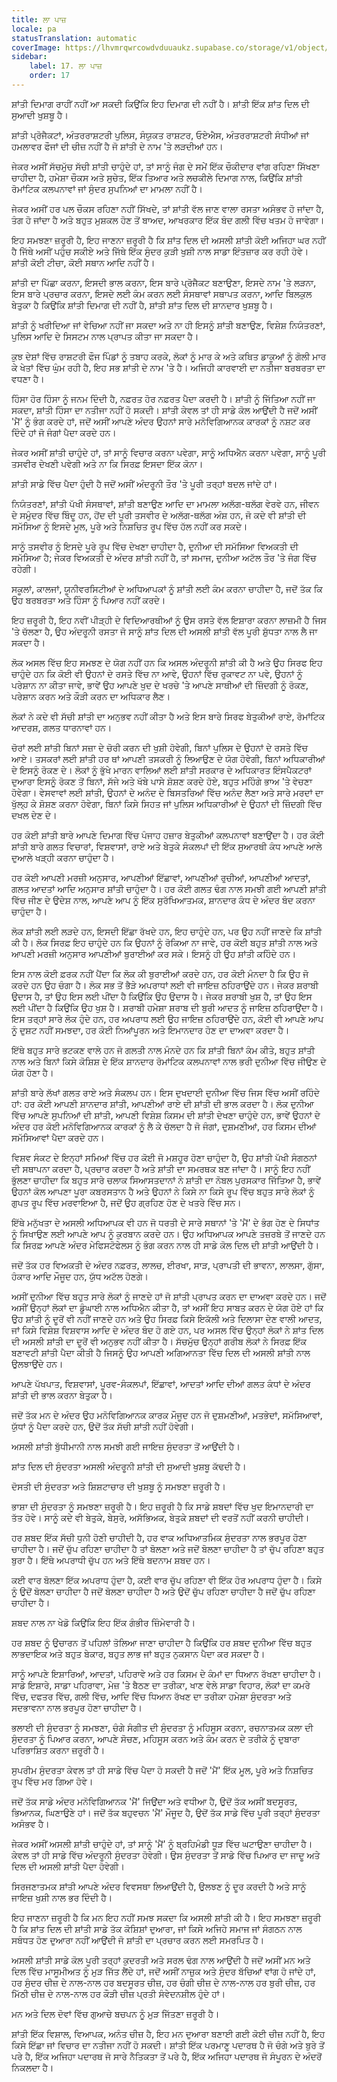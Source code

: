 ```yaml
---
title: ਲਾ ਪਾਜ਼
locale: pa
statusTranslation: automatic
coverImage: https://lhvmrqwrcowdvduuaukz.supabase.co/storage/v1/object/public/strapi-uploads/small_cover-educacion-fundamental.webp-2d51a7828a2b1309555be27f7e2a61a0.webp
sidebar:
    label: 17. ਲਾ ਪਾਜ਼
    order: 17
---
```

ਸ਼ਾਂਤੀ ਦਿਮਾਗ ਰਾਹੀਂ ਨਹੀਂ ਆ ਸਕਦੀ ਕਿਉਂਕਿ ਇਹ ਦਿਮਾਗ ਦੀ ਨਹੀਂ ਹੈ। ਸ਼ਾਂਤੀ ਇੱਕ ਸ਼ਾਂਤ ਦਿਲ ਦੀ ਸੁਆਦੀ ਖੁਸ਼ਬੂ ਹੈ।

ਸ਼ਾਂਤੀ ਪ੍ਰੋਜੈਕਟਾਂ, ਅੰਤਰਰਾਸ਼ਟਰੀ ਪੁਲਿਸ, ਸੰਯੁਕਤ ਰਾਸ਼ਟਰ, ਓਏਐਸ, ਅੰਤਰਰਾਸ਼ਟਰੀ ਸੰਧੀਆਂ ਜਾਂ ਹਮਲਾਵਰ ਫੌਜਾਂ ਦੀ ਚੀਜ਼ ਨਹੀਂ ਹੈ ਜੋ ਸ਼ਾਂਤੀ ਦੇ ਨਾਮ 'ਤੇ ਲੜਦੀਆਂ ਹਨ।

ਜੇਕਰ ਅਸੀਂ ਸੱਚਮੁੱਚ ਸੱਚੀ ਸ਼ਾਂਤੀ ਚਾਹੁੰਦੇ ਹਾਂ, ਤਾਂ ਸਾਨੂੰ ਜੰਗ ਦੇ ਸਮੇਂ ਇੱਕ ਚੌਕੀਦਾਰ ਵਾਂਗ ਰਹਿਣਾ ਸਿੱਖਣਾ ਚਾਹੀਦਾ ਹੈ, ਹਮੇਸ਼ਾ ਚੌਕਸ ਅਤੇ ਸੁਚੇਤ, ਇੱਕ ਤਿਆਰ ਅਤੇ ਲਚਕੀਲੇ ਦਿਮਾਗ ਨਾਲ, ਕਿਉਂਕਿ ਸ਼ਾਂਤੀ ਰੋਮਾਂਟਿਕ ਕਲਪਨਾਵਾਂ ਜਾਂ ਸੁੰਦਰ ਸੁਪਨਿਆਂ ਦਾ ਮਾਮਲਾ ਨਹੀਂ ਹੈ।

ਜੇਕਰ ਅਸੀਂ ਹਰ ਪਲ ਚੌਕਸ ਰਹਿਣਾ ਨਹੀਂ ਸਿੱਖਦੇ, ਤਾਂ ਸ਼ਾਂਤੀ ਵੱਲ ਜਾਣ ਵਾਲਾ ਰਸਤਾ ਅਸੰਭਵ ਹੋ ਜਾਂਦਾ ਹੈ, ਤੰਗ ਹੋ ਜਾਂਦਾ ਹੈ ਅਤੇ ਬਹੁਤ ਮੁਸ਼ਕਲ ਹੋਣ ਤੋਂ ਬਾਅਦ, ਆਖਰਕਾਰ ਇੱਕ ਬੰਦ ਗਲੀ ਵਿੱਚ ਖਤਮ ਹੋ ਜਾਵੇਗਾ।

ਇਹ ਸਮਝਣਾ ਜ਼ਰੂਰੀ ਹੈ, ਇਹ ਜਾਣਨਾ ਜ਼ਰੂਰੀ ਹੈ ਕਿ ਸ਼ਾਂਤ ਦਿਲ ਦੀ ਅਸਲੀ ਸ਼ਾਂਤੀ ਕੋਈ ਅਜਿਹਾ ਘਰ ਨਹੀਂ ਹੈ ਜਿੱਥੇ ਅਸੀਂ ਪਹੁੰਚ ਸਕੀਏ ਅਤੇ ਜਿੱਥੇ ਇੱਕ ਸੁੰਦਰ ਕੁੜੀ ਖੁਸ਼ੀ ਨਾਲ ਸਾਡਾ ਇੰਤਜ਼ਾਰ ਕਰ ਰਹੀ ਹੋਵੇ। ਸ਼ਾਂਤੀ ਕੋਈ ਟੀਚਾ, ਕੋਈ ਸਥਾਨ ਆਦਿ ਨਹੀਂ ਹੈ।

ਸ਼ਾਂਤੀ ਦਾ ਪਿੱਛਾ ਕਰਨਾ, ਇਸਦੀ ਭਾਲ ਕਰਨਾ, ਇਸ ਬਾਰੇ ਪ੍ਰੋਜੈਕਟ ਬਣਾਉਣਾ, ਇਸਦੇ ਨਾਮ 'ਤੇ ਲੜਨਾ, ਇਸ ਬਾਰੇ ਪ੍ਰਚਾਰ ਕਰਨਾ, ਇਸਦੇ ਲਈ ਕੰਮ ਕਰਨ ਲਈ ਸੰਸਥਾਵਾਂ ਸਥਾਪਤ ਕਰਨਾ, ਆਦਿ ਬਿਲਕੁਲ ਬੇਤੁਕਾ ਹੈ ਕਿਉਂਕਿ ਸ਼ਾਂਤੀ ਦਿਮਾਗ ਦੀ ਨਹੀਂ ਹੈ, ਸ਼ਾਂਤੀ ਸ਼ਾਂਤ ਦਿਲ ਦੀ ਸ਼ਾਨਦਾਰ ਖੁਸ਼ਬੂ ਹੈ।

ਸ਼ਾਂਤੀ ਨੂੰ ਖਰੀਦਿਆ ਜਾਂ ਵੇਚਿਆ ਨਹੀਂ ਜਾ ਸਕਦਾ ਅਤੇ ਨਾ ਹੀ ਇਸਨੂੰ ਸ਼ਾਂਤੀ ਬਣਾਉਣ, ਵਿਸ਼ੇਸ਼ ਨਿਯੰਤਰਣਾਂ, ਪੁਲਿਸ ਆਦਿ ਦੇ ਸਿਸਟਮ ਨਾਲ ਪ੍ਰਾਪਤ ਕੀਤਾ ਜਾ ਸਕਦਾ ਹੈ।

ਕੁਝ ਦੇਸ਼ਾਂ ਵਿੱਚ ਰਾਸ਼ਟਰੀ ਫੌਜ ਪਿੰਡਾਂ ਨੂੰ ਤਬਾਹ ਕਰਕੇ, ਲੋਕਾਂ ਨੂੰ ਮਾਰ ਕੇ ਅਤੇ ਕਥਿਤ ਡਾਕੂਆਂ ਨੂੰ ਗੋਲੀ ਮਾਰ ਕੇ ਖੇਤਾਂ ਵਿੱਚ ਘੁੰਮ ਰਹੀ ਹੈ, ਇਹ ਸਭ ਸ਼ਾਂਤੀ ਦੇ ਨਾਮ 'ਤੇ ਹੈ। ਅਜਿਹੀ ਕਾਰਵਾਈ ਦਾ ਨਤੀਜਾ ਬਰਬਰਤਾ ਦਾ ਵਧਣਾ ਹੈ।

ਹਿੰਸਾ ਹੋਰ ਹਿੰਸਾ ਨੂੰ ਜਨਮ ਦਿੰਦੀ ਹੈ, ਨਫ਼ਰਤ ਹੋਰ ਨਫ਼ਰਤ ਪੈਦਾ ਕਰਦੀ ਹੈ। ਸ਼ਾਂਤੀ ਨੂੰ ਜਿੱਤਿਆ ਨਹੀਂ ਜਾ ਸਕਦਾ, ਸ਼ਾਂਤੀ ਹਿੰਸਾ ਦਾ ਨਤੀਜਾ ਨਹੀਂ ਹੋ ਸਕਦੀ। ਸ਼ਾਂਤੀ ਕੇਵਲ ਤਾਂ ਹੀ ਸਾਡੇ ਕੋਲ ਆਉਂਦੀ ਹੈ ਜਦੋਂ ਅਸੀਂ 'ਮੈਂ' ਨੂੰ ਭੰਗ ਕਰਦੇ ਹਾਂ, ਜਦੋਂ ਅਸੀਂ ਆਪਣੇ ਅੰਦਰ ਉਹਨਾਂ ਸਾਰੇ ਮਨੋਵਿਗਿਆਨਕ ਕਾਰਕਾਂ ਨੂੰ ਨਸ਼ਟ ਕਰ ਦਿੰਦੇ ਹਾਂ ਜੋ ਜੰਗਾਂ ਪੈਦਾ ਕਰਦੇ ਹਨ।

ਜੇਕਰ ਅਸੀਂ ਸ਼ਾਂਤੀ ਚਾਹੁੰਦੇ ਹਾਂ, ਤਾਂ ਸਾਨੂੰ ਵਿਚਾਰ ਕਰਨਾ ਪਵੇਗਾ, ਸਾਨੂੰ ਅਧਿਐਨ ਕਰਨਾ ਪਵੇਗਾ, ਸਾਨੂੰ ਪੂਰੀ ਤਸਵੀਰ ਦੇਖਣੀ ਪਵੇਗੀ ਅਤੇ ਨਾ ਕਿ ਸਿਰਫ਼ ਇਸਦਾ ਇੱਕ ਕੋਨਾ।

ਸ਼ਾਂਤੀ ਸਾਡੇ ਵਿੱਚ ਪੈਦਾ ਹੁੰਦੀ ਹੈ ਜਦੋਂ ਅਸੀਂ ਅੰਦਰੂਨੀ ਤੌਰ 'ਤੇ ਪੂਰੀ ਤਰ੍ਹਾਂ ਬਦਲ ਜਾਂਦੇ ਹਾਂ।

ਨਿਯੰਤਰਣਾਂ, ਸ਼ਾਂਤੀ ਪੱਖੀ ਸੰਸਥਾਵਾਂ, ਸ਼ਾਂਤੀ ਬਣਾਉਣ ਆਦਿ ਦਾ ਮਾਮਲਾ ਅਲੱਗ-ਥਲੱਗ ਵੇਰਵੇ ਹਨ, ਜੀਵਨ ਦੇ ਸਮੁੰਦਰ ਵਿੱਚ ਬਿੰਦੂ ਹਨ, ਹੋਂਦ ਦੀ ਪੂਰੀ ਤਸਵੀਰ ਦੇ ਅਲੱਗ-ਥਲੱਗ ਅੰਸ਼ ਹਨ, ਜੋ ਕਦੇ ਵੀ ਸ਼ਾਂਤੀ ਦੀ ਸਮੱਸਿਆ ਨੂੰ ਇਸਦੇ ਮੂਲ, ਪੂਰੇ ਅਤੇ ਨਿਸ਼ਚਿਤ ਰੂਪ ਵਿੱਚ ਹੱਲ ਨਹੀਂ ਕਰ ਸਕਦੇ।

ਸਾਨੂੰ ਤਸਵੀਰ ਨੂੰ ਇਸਦੇ ਪੂਰੇ ਰੂਪ ਵਿੱਚ ਦੇਖਣਾ ਚਾਹੀਦਾ ਹੈ, ਦੁਨੀਆ ਦੀ ਸਮੱਸਿਆ ਵਿਅਕਤੀ ਦੀ ਸਮੱਸਿਆ ਹੈ; ਜੇਕਰ ਵਿਅਕਤੀ ਦੇ ਅੰਦਰ ਸ਼ਾਂਤੀ ਨਹੀਂ ਹੈ, ਤਾਂ ਸਮਾਜ, ਦੁਨੀਆ ਅਟੱਲ ਤੌਰ 'ਤੇ ਜੰਗ ਵਿੱਚ ਰਹੇਗੀ।

ਸਕੂਲਾਂ, ਕਾਲਜਾਂ, ਯੂਨੀਵਰਸਿਟੀਆਂ ਦੇ ਅਧਿਆਪਕਾਂ ਨੂੰ ਸ਼ਾਂਤੀ ਲਈ ਕੰਮ ਕਰਨਾ ਚਾਹੀਦਾ ਹੈ, ਜਦੋਂ ਤੱਕ ਕਿ ਉਹ ਬਰਬਰਤਾ ਅਤੇ ਹਿੰਸਾ ਨੂੰ ਪਿਆਰ ਨਹੀਂ ਕਰਦੇ।

ਇਹ ਜ਼ਰੂਰੀ ਹੈ, ਇਹ ਨਵੀਂ ਪੀੜ੍ਹੀ ਦੇ ਵਿਦਿਆਰਥੀਆਂ ਨੂੰ ਉਸ ਰਸਤੇ ਵੱਲ ਇਸ਼ਾਰਾ ਕਰਨਾ ਲਾਜ਼ਮੀ ਹੈ ਜਿਸ 'ਤੇ ਚੱਲਣਾ ਹੈ, ਉਹ ਅੰਦਰੂਨੀ ਰਸਤਾ ਜੋ ਸਾਨੂੰ ਸ਼ਾਂਤ ਦਿਲ ਦੀ ਅਸਲੀ ਸ਼ਾਂਤੀ ਵੱਲ ਪੂਰੀ ਸ਼ੁੱਧਤਾ ਨਾਲ ਲੈ ਜਾ ਸਕਦਾ ਹੈ।

ਲੋਕ ਅਸਲ ਵਿੱਚ ਇਹ ਸਮਝਣ ਦੇ ਯੋਗ ਨਹੀਂ ਹਨ ਕਿ ਅਸਲ ਅੰਦਰੂਨੀ ਸ਼ਾਂਤੀ ਕੀ ਹੈ ਅਤੇ ਉਹ ਸਿਰਫ ਇਹ ਚਾਹੁੰਦੇ ਹਨ ਕਿ ਕੋਈ ਵੀ ਉਹਨਾਂ ਦੇ ਰਸਤੇ ਵਿੱਚ ਨਾ ਆਵੇ, ਉਹਨਾਂ ਵਿੱਚ ਰੁਕਾਵਟ ਨਾ ਪਵੇ, ਉਹਨਾਂ ਨੂੰ ਪਰੇਸ਼ਾਨ ਨਾ ਕੀਤਾ ਜਾਵੇ, ਭਾਵੇਂ ਉਹ ਆਪਣੇ ਖੁਦ ਦੇ ਖਰਚੇ 'ਤੇ ਆਪਣੇ ਸਾਥੀਆਂ ਦੀ ਜ਼ਿੰਦਗੀ ਨੂੰ ਰੋਕਣ, ਪਰੇਸ਼ਾਨ ਕਰਨ ਅਤੇ ਕੌੜੀ ਕਰਨ ਦਾ ਅਧਿਕਾਰ ਲੈਣ।

ਲੋਕਾਂ ਨੇ ਕਦੇ ਵੀ ਸੱਚੀ ਸ਼ਾਂਤੀ ਦਾ ਅਨੁਭਵ ਨਹੀਂ ਕੀਤਾ ਹੈ ਅਤੇ ਇਸ ਬਾਰੇ ਸਿਰਫ ਬੇਤੁਕੀਆਂ ਰਾਏ, ਰੋਮਾਂਟਿਕ ਆਦਰਸ਼, ਗਲਤ ਧਾਰਨਾਵਾਂ ਹਨ।

ਚੋਰਾਂ ਲਈ ਸ਼ਾਂਤੀ ਬਿਨਾਂ ਸਜ਼ਾ ਦੇ ਚੋਰੀ ਕਰਨ ਦੀ ਖੁਸ਼ੀ ਹੋਵੇਗੀ, ਬਿਨਾਂ ਪੁਲਿਸ ਦੇ ਉਹਨਾਂ ਦੇ ਰਸਤੇ ਵਿੱਚ ਆਏ। ਤਸਕਰਾਂ ਲਈ ਸ਼ਾਂਤੀ ਹਰ ਥਾਂ ਆਪਣੀ ਤਸਕਰੀ ਨੂੰ ਲਿਆਉਣ ਦੇ ਯੋਗ ਹੋਵੇਗੀ, ਬਿਨਾਂ ਅਧਿਕਾਰੀਆਂ ਦੇ ਇਸਨੂੰ ਰੋਕਣ ਦੇ। ਲੋਕਾਂ ਨੂੰ ਭੁੱਖੇ ਮਾਰਨ ਵਾਲਿਆਂ ਲਈ ਸ਼ਾਂਤੀ ਸਰਕਾਰ ਦੇ ਅਧਿਕਾਰਤ ਇੰਸਪੈਕਟਰਾਂ ਦੁਆਰਾ ਇਸਨੂੰ ਰੋਕਣ ਤੋਂ ਬਿਨਾਂ, ਸੱਜੇ ਅਤੇ ਖੱਬੇ ਪਾਸੇ ਸ਼ੋਸ਼ਣ ਕਰਦੇ ਹੋਏ, ਬਹੁਤ ਮਹਿੰਗੇ ਭਾਅ 'ਤੇ ਵੇਚਣਾ ਹੋਵੇਗਾ। ਵੇਸਵਾਵਾਂ ਲਈ ਸ਼ਾਂਤੀ, ਉਹਨਾਂ ਦੇ ਅਨੰਦ ਦੇ ਬਿਸਤਰਿਆਂ ਵਿੱਚ ਅਨੰਦ ਲੈਣਾ ਅਤੇ ਸਾਰੇ ਮਰਦਾਂ ਦਾ ਖੁੱਲ੍ਹ ਕੇ ਸ਼ੋਸ਼ਣ ਕਰਨਾ ਹੋਵੇਗਾ, ਬਿਨਾਂ ਕਿਸੇ ਸਿਹਤ ਜਾਂ ਪੁਲਿਸ ਅਧਿਕਾਰੀਆਂ ਦੇ ਉਹਨਾਂ ਦੀ ਜ਼ਿੰਦਗੀ ਵਿੱਚ ਦਖਲ ਦੇਣ ਦੇ।

ਹਰ ਕੋਈ ਸ਼ਾਂਤੀ ਬਾਰੇ ਆਪਣੇ ਦਿਮਾਗ ਵਿੱਚ ਪੰਜਾਹ ਹਜ਼ਾਰ ਬੇਤੁਕੀਆਂ ਕਲਪਨਾਵਾਂ ਬਣਾਉਂਦਾ ਹੈ। ਹਰ ਕੋਈ ਸ਼ਾਂਤੀ ਬਾਰੇ ਗਲਤ ਵਿਚਾਰਾਂ, ਵਿਸ਼ਵਾਸਾਂ, ਰਾਏ ਅਤੇ ਬੇਤੁਕੇ ਸੰਕਲਪਾਂ ਦੀ ਇੱਕ ਸੁਆਰਥੀ ਕੰਧ ਆਪਣੇ ਆਲੇ ਦੁਆਲੇ ਖੜ੍ਹੀ ਕਰਨਾ ਚਾਹੁੰਦਾ ਹੈ।

ਹਰ ਕੋਈ ਆਪਣੀ ਮਰਜ਼ੀ ਅਨੁਸਾਰ, ਆਪਣੀਆਂ ਇੱਛਾਵਾਂ, ਆਪਣੀਆਂ ਰੁਚੀਆਂ, ਆਪਣੀਆਂ ਆਦਤਾਂ, ਗਲਤ ਆਦਤਾਂ ਆਦਿ ਅਨੁਸਾਰ ਸ਼ਾਂਤੀ ਚਾਹੁੰਦਾ ਹੈ। ਹਰ ਕੋਈ ਗਲਤ ਢੰਗ ਨਾਲ ਸਮਝੀ ਗਈ ਆਪਣੀ ਸ਼ਾਂਤੀ ਵਿੱਚ ਜੀਣ ਦੇ ਉਦੇਸ਼ ਨਾਲ, ਆਪਣੇ ਆਪ ਨੂੰ ਇੱਕ ਸੁਰੱਖਿਆਤਮਕ, ਸ਼ਾਨਦਾਰ ਕੰਧ ਦੇ ਅੰਦਰ ਬੰਦ ਕਰਨਾ ਚਾਹੁੰਦਾ ਹੈ।

ਲੋਕ ਸ਼ਾਂਤੀ ਲਈ ਲੜਦੇ ਹਨ, ਇਸਦੀ ਇੱਛਾ ਰੱਖਦੇ ਹਨ, ਇਹ ਚਾਹੁੰਦੇ ਹਨ, ਪਰ ਉਹ ਨਹੀਂ ਜਾਣਦੇ ਕਿ ਸ਼ਾਂਤੀ ਕੀ ਹੈ। ਲੋਕ ਸਿਰਫ਼ ਇਹ ਚਾਹੁੰਦੇ ਹਨ ਕਿ ਉਹਨਾਂ ਨੂੰ ਰੋਕਿਆ ਨਾ ਜਾਵੇ, ਹਰ ਕੋਈ ਬਹੁਤ ਸ਼ਾਂਤੀ ਨਾਲ ਅਤੇ ਆਪਣੀ ਮਰਜ਼ੀ ਅਨੁਸਾਰ ਆਪਣੀਆਂ ਬੁਰਾਈਆਂ ਕਰ ਸਕੇ। ਇਸਨੂੰ ਹੀ ਉਹ ਸ਼ਾਂਤੀ ਕਹਿੰਦੇ ਹਨ।

ਇਸ ਨਾਲ ਕੋਈ ਫ਼ਰਕ ਨਹੀਂ ਪੈਂਦਾ ਕਿ ਲੋਕ ਕੀ ਬੁਰਾਈਆਂ ਕਰਦੇ ਹਨ, ਹਰ ਕੋਈ ਮੰਨਦਾ ਹੈ ਕਿ ਉਹ ਜੋ ਕਰਦੇ ਹਨ ਉਹ ਚੰਗਾ ਹੈ। ਲੋਕ ਸਭ ਤੋਂ ਭੈੜੇ ਅਪਰਾਧਾਂ ਲਈ ਵੀ ਜਾਇਜ਼ ਠਹਿਰਾਉਂਦੇ ਹਨ। ਜੇਕਰ ਸ਼ਰਾਬੀ ਉਦਾਸ ਹੈ, ਤਾਂ ਉਹ ਇਸ ਲਈ ਪੀਂਦਾ ਹੈ ਕਿਉਂਕਿ ਉਹ ਉਦਾਸ ਹੈ। ਜੇਕਰ ਸ਼ਰਾਬੀ ਖੁਸ਼ ਹੈ, ਤਾਂ ਉਹ ਇਸ ਲਈ ਪੀਂਦਾ ਹੈ ਕਿਉਂਕਿ ਉਹ ਖੁਸ਼ ਹੈ। ਸ਼ਰਾਬੀ ਹਮੇਸ਼ਾ ਸ਼ਰਾਬ ਦੀ ਬੁਰੀ ਆਦਤ ਨੂੰ ਜਾਇਜ਼ ਠਹਿਰਾਉਂਦਾ ਹੈ। ਇਸ ਤਰ੍ਹਾਂ ਸਾਰੇ ਲੋਕ ਹੁੰਦੇ ਹਨ, ਹਰ ਅਪਰਾਧ ਲਈ ਉਹ ਜਾਇਜ਼ ਠਹਿਰਾਉਂਦੇ ਹਨ, ਕੋਈ ਵੀ ਆਪਣੇ ਆਪ ਨੂੰ ਦੁਸ਼ਟ ਨਹੀਂ ਸਮਝਦਾ, ਹਰ ਕੋਈ ਨਿਆਂਪੂਰਨ ਅਤੇ ਇਮਾਨਦਾਰ ਹੋਣ ਦਾ ਦਾਅਵਾ ਕਰਦਾ ਹੈ।

ਇੱਥੇ ਬਹੁਤ ਸਾਰੇ ਭਟਕਣ ਵਾਲੇ ਹਨ ਜੋ ਗਲਤੀ ਨਾਲ ਮੰਨਦੇ ਹਨ ਕਿ ਸ਼ਾਂਤੀ ਬਿਨਾਂ ਕੰਮ ਕੀਤੇ, ਬਹੁਤ ਸ਼ਾਂਤੀ ਨਾਲ ਅਤੇ ਬਿਨਾਂ ਕਿਸੇ ਕੋਸ਼ਿਸ਼ ਦੇ ਇੱਕ ਸ਼ਾਨਦਾਰ ਰੋਮਾਂਟਿਕ ਕਲਪਨਾਵਾਂ ਨਾਲ ਭਰੀ ਦੁਨੀਆ ਵਿੱਚ ਜੀਉਣ ਦੇ ਯੋਗ ਹੋਣਾ ਹੈ।

ਸ਼ਾਂਤੀ ਬਾਰੇ ਲੱਖਾਂ ਗਲਤ ਰਾਏ ਅਤੇ ਸੰਕਲਪ ਹਨ। ਇਸ ਦੁਖਦਾਈ ਦੁਨੀਆ ਵਿੱਚ ਜਿਸ ਵਿੱਚ ਅਸੀਂ ਰਹਿੰਦੇ ਹਾਂ: ਹਰ ਕੋਈ ਆਪਣੀ ਸ਼ਾਨਦਾਰ ਸ਼ਾਂਤੀ, ਆਪਣੀਆਂ ਰਾਏ ਦੀ ਸ਼ਾਂਤੀ ਦੀ ਭਾਲ ਕਰਦਾ ਹੈ। ਲੋਕ ਦੁਨੀਆ ਵਿੱਚ ਆਪਣੇ ਸੁਪਨਿਆਂ ਦੀ ਸ਼ਾਂਤੀ, ਆਪਣੀ ਵਿਸ਼ੇਸ਼ ਕਿਸਮ ਦੀ ਸ਼ਾਂਤੀ ਦੇਖਣਾ ਚਾਹੁੰਦੇ ਹਨ, ਭਾਵੇਂ ਉਹਨਾਂ ਦੇ ਅੰਦਰ ਹਰ ਕੋਈ ਮਨੋਵਿਗਿਆਨਕ ਕਾਰਕਾਂ ਨੂੰ ਲੈ ਕੇ ਚੱਲਦਾ ਹੈ ਜੋ ਜੰਗਾਂ, ਦੁਸ਼ਮਣੀਆਂ, ਹਰ ਕਿਸਮ ਦੀਆਂ ਸਮੱਸਿਆਵਾਂ ਪੈਦਾ ਕਰਦੇ ਹਨ।

ਵਿਸ਼ਵ ਸੰਕਟ ਦੇ ਇਨ੍ਹਾਂ ਸਮਿਆਂ ਵਿੱਚ ਹਰ ਕੋਈ ਜੋ ਮਸ਼ਹੂਰ ਹੋਣਾ ਚਾਹੁੰਦਾ ਹੈ, ਉਹ ਸ਼ਾਂਤੀ ਪੱਖੀ ਸੰਗਠਨਾਂ ਦੀ ਸਥਾਪਨਾ ਕਰਦਾ ਹੈ, ਪ੍ਰਚਾਰ ਕਰਦਾ ਹੈ ਅਤੇ ਸ਼ਾਂਤੀ ਦਾ ਸਮਰਥਕ ਬਣ ਜਾਂਦਾ ਹੈ। ਸਾਨੂੰ ਇਹ ਨਹੀਂ ਭੁੱਲਣਾ ਚਾਹੀਦਾ ਕਿ ਬਹੁਤ ਸਾਰੇ ਚਲਾਕ ਸਿਆਸਤਦਾਨਾਂ ਨੇ ਸ਼ਾਂਤੀ ਦਾ ਨੋਬਲ ਪੁਰਸਕਾਰ ਜਿੱਤਿਆ ਹੈ, ਭਾਵੇਂ ਉਹਨਾਂ ਕੋਲ ਆਪਣਾ ਪੂਰਾ ਕਬਰਸਤਾਨ ਹੈ ਅਤੇ ਉਹਨਾਂ ਨੇ ਕਿਸੇ ਨਾ ਕਿਸੇ ਰੂਪ ਵਿੱਚ ਬਹੁਤ ਸਾਰੇ ਲੋਕਾਂ ਨੂੰ ਗੁਪਤ ਰੂਪ ਵਿੱਚ ਮਰਵਾਇਆ ਹੈ, ਜਦੋਂ ਉਹ ਗ੍ਰਹਿਣ ਹੋਣ ਦੇ ਖਤਰੇ ਵਿੱਚ ਸਨ।

ਇੱਥੇ ਮਨੁੱਖਤਾ ਦੇ ਅਸਲੀ ਅਧਿਆਪਕ ਵੀ ਹਨ ਜੋ ਧਰਤੀ ਦੇ ਸਾਰੇ ਸਥਾਨਾਂ 'ਤੇ 'ਮੈਂ' ਦੇ ਭੰਗ ਹੋਣ ਦੇ ਸਿਧਾਂਤ ਨੂੰ ਸਿਖਾਉਣ ਲਈ ਆਪਣੇ ਆਪ ਨੂੰ ਕੁਰਬਾਨ ਕਰਦੇ ਹਨ। ਉਹ ਅਧਿਆਪਕ ਆਪਣੇ ਤਜ਼ਰਬੇ ਤੋਂ ਜਾਣਦੇ ਹਨ ਕਿ ਸਿਰਫ਼ ਆਪਣੇ ਅੰਦਰ ਮੇਫਿਸਟੋਫੇਲਸ ਨੂੰ ਭੰਗ ਕਰਨ ਨਾਲ ਹੀ ਸਾਡੇ ਕੋਲ ਦਿਲ ਦੀ ਸ਼ਾਂਤੀ ਆਉਂਦੀ ਹੈ।

ਜਦੋਂ ਤੱਕ ਹਰ ਵਿਅਕਤੀ ਦੇ ਅੰਦਰ ਨਫ਼ਰਤ, ਲਾਲਚ, ਈਰਖਾ, ਸਾੜ, ਪ੍ਰਾਪਤੀ ਦੀ ਭਾਵਨਾ, ਲਾਲਸਾ, ਗੁੱਸਾ, ਹੰਕਾਰ ਆਦਿ ਮੌਜੂਦ ਹਨ, ਯੁੱਧ ਅਟੱਲ ਹੋਣਗੇ।

ਅਸੀਂ ਦੁਨੀਆ ਵਿੱਚ ਬਹੁਤ ਸਾਰੇ ਲੋਕਾਂ ਨੂੰ ਜਾਣਦੇ ਹਾਂ ਜੋ ਸ਼ਾਂਤੀ ਪ੍ਰਾਪਤ ਕਰਨ ਦਾ ਦਾਅਵਾ ਕਰਦੇ ਹਨ। ਜਦੋਂ ਅਸੀਂ ਉਨ੍ਹਾਂ ਲੋਕਾਂ ਦਾ ਡੂੰਘਾਈ ਨਾਲ ਅਧਿਐਨ ਕੀਤਾ ਹੈ, ਤਾਂ ਅਸੀਂ ਇਹ ਸਾਬਤ ਕਰਨ ਦੇ ਯੋਗ ਹੋਏ ਹਾਂ ਕਿ ਉਹ ਸ਼ਾਂਤੀ ਨੂੰ ਦੂਰੋਂ ਵੀ ਨਹੀਂ ਜਾਣਦੇ ਹਨ ਅਤੇ ਉਹ ਸਿਰਫ਼ ਕਿਸੇ ਇਕੱਲੀ ਅਤੇ ਦਿਲਾਸਾ ਦੇਣ ਵਾਲੀ ਆਦਤ, ਜਾਂ ਕਿਸੇ ਵਿਸ਼ੇਸ਼ ਵਿਸ਼ਵਾਸ ਆਦਿ ਦੇ ਅੰਦਰ ਬੰਦ ਹੋ ਗਏ ਹਨ, ਪਰ ਅਸਲ ਵਿੱਚ ਉਨ੍ਹਾਂ ਲੋਕਾਂ ਨੇ ਸ਼ਾਂਤ ਦਿਲ ਦੀ ਅਸਲੀ ਸ਼ਾਂਤੀ ਦਾ ਦੂਰੋਂ ਵੀ ਅਨੁਭਵ ਨਹੀਂ ਕੀਤਾ ਹੈ। ਸੱਚਮੁੱਚ ਉਨ੍ਹਾਂ ਗਰੀਬ ਲੋਕਾਂ ਨੇ ਸਿਰਫ਼ ਇੱਕ ਬਣਾਵਟੀ ਸ਼ਾਂਤੀ ਪੈਦਾ ਕੀਤੀ ਹੈ ਜਿਸਨੂੰ ਉਹ ਆਪਣੀ ਅਗਿਆਨਤਾ ਵਿੱਚ ਦਿਲ ਦੀ ਅਸਲੀ ਸ਼ਾਂਤੀ ਨਾਲ ਉਲਝਾਉਂਦੇ ਹਨ।

ਆਪਣੇ ਪੱਖਪਾਤ, ਵਿਸ਼ਵਾਸਾਂ, ਪੂਰਵ-ਸੰਕਲਪਾਂ, ਇੱਛਾਵਾਂ, ਆਦਤਾਂ ਆਦਿ ਦੀਆਂ ਗਲਤ ਕੰਧਾਂ ਦੇ ਅੰਦਰ ਸ਼ਾਂਤੀ ਦੀ ਭਾਲ ਕਰਨਾ ਬੇਤੁਕਾ ਹੈ।

ਜਦੋਂ ਤੱਕ ਮਨ ਦੇ ਅੰਦਰ ਉਹ ਮਨੋਵਿਗਿਆਨਕ ਕਾਰਕ ਮੌਜੂਦ ਹਨ ਜੋ ਦੁਸ਼ਮਣੀਆਂ, ਮਤਭੇਦਾਂ, ਸਮੱਸਿਆਵਾਂ, ਯੁੱਧਾਂ ਨੂੰ ਪੈਦਾ ਕਰਦੇ ਹਨ, ਉਦੋਂ ਤੱਕ ਸੱਚੀ ਸ਼ਾਂਤੀ ਨਹੀਂ ਹੋਵੇਗੀ।

ਅਸਲੀ ਸ਼ਾਂਤੀ ਬੁੱਧੀਮਾਨੀ ਨਾਲ ਸਮਝੀ ਗਈ ਜਾਇਜ਼ ਸੁੰਦਰਤਾ ਤੋਂ ਆਉਂਦੀ ਹੈ।

ਸ਼ਾਂਤ ਦਿਲ ਦੀ ਸੁੰਦਰਤਾ ਅਸਲੀ ਅੰਦਰੂਨੀ ਸ਼ਾਂਤੀ ਦੀ ਸੁਆਦੀ ਖੁਸ਼ਬੂ ਕੱਢਦੀ ਹੈ।

ਦੋਸਤੀ ਦੀ ਸੁੰਦਰਤਾ ਅਤੇ ਸ਼ਿਸ਼ਟਾਚਾਰ ਦੀ ਖੁਸ਼ਬੂ ਨੂੰ ਸਮਝਣਾ ਜ਼ਰੂਰੀ ਹੈ।

ਭਾਸ਼ਾ ਦੀ ਸੁੰਦਰਤਾ ਨੂੰ ਸਮਝਣਾ ਜ਼ਰੂਰੀ ਹੈ। ਇਹ ਜ਼ਰੂਰੀ ਹੈ ਕਿ ਸਾਡੇ ਸ਼ਬਦਾਂ ਵਿੱਚ ਖੁਦ ਇਮਾਨਦਾਰੀ ਦਾ ਤੱਤ ਹੋਵੇ। ਸਾਨੂੰ ਕਦੇ ਵੀ ਬੇਤੁਕੇ, ਬੇਸੁਰੇ, ਅਸੱਭਿਅਕ, ਬੇਤੁਕੇ ਸ਼ਬਦਾਂ ਦੀ ਵਰਤੋਂ ਨਹੀਂ ਕਰਨੀ ਚਾਹੀਦੀ।

ਹਰ ਸ਼ਬਦ ਇੱਕ ਸੱਚੀ ਧੁਨੀ ਹੋਣੀ ਚਾਹੀਦੀ ਹੈ, ਹਰ ਵਾਕ ਅਧਿਆਤਮਿਕ ਸੁੰਦਰਤਾ ਨਾਲ ਭਰਪੂਰ ਹੋਣਾ ਚਾਹੀਦਾ ਹੈ। ਜਦੋਂ ਚੁੱਪ ਰਹਿਣਾ ਚਾਹੀਦਾ ਹੈ ਤਾਂ ਬੋਲਣਾ ਅਤੇ ਜਦੋਂ ਬੋਲਣਾ ਚਾਹੀਦਾ ਹੈ ਤਾਂ ਚੁੱਪ ਰਹਿਣਾ ਬਹੁਤ ਬੁਰਾ ਹੈ। ਇੱਥੇ ਅਪਰਾਧੀ ਚੁੱਪ ਹਨ ਅਤੇ ਇੱਥੇ ਬਦਨਾਮ ਸ਼ਬਦ ਹਨ।

ਕਈ ਵਾਰ ਬੋਲਣਾ ਇੱਕ ਅਪਰਾਧ ਹੁੰਦਾ ਹੈ, ਕਈ ਵਾਰ ਚੁੱਪ ਰਹਿਣਾ ਵੀ ਇੱਕ ਹੋਰ ਅਪਰਾਧ ਹੁੰਦਾ ਹੈ। ਕਿਸੇ ਨੂੰ ਉਦੋਂ ਬੋਲਣਾ ਚਾਹੀਦਾ ਹੈ ਜਦੋਂ ਬੋਲਣਾ ਚਾਹੀਦਾ ਹੈ ਅਤੇ ਉਦੋਂ ਚੁੱਪ ਰਹਿਣਾ ਚਾਹੀਦਾ ਹੈ ਜਦੋਂ ਚੁੱਪ ਰਹਿਣਾ ਚਾਹੀਦਾ ਹੈ।

ਸ਼ਬਦ ਨਾਲ ਨਾ ਖੇਡੋ ਕਿਉਂਕਿ ਇਹ ਇੱਕ ਗੰਭੀਰ ਜ਼ਿੰਮੇਵਾਰੀ ਹੈ।

ਹਰ ਸ਼ਬਦ ਨੂੰ ਉਚਾਰਨ ਤੋਂ ਪਹਿਲਾਂ ਤੋਲਿਆ ਜਾਣਾ ਚਾਹੀਦਾ ਹੈ ਕਿਉਂਕਿ ਹਰ ਸ਼ਬਦ ਦੁਨੀਆ ਵਿੱਚ ਬਹੁਤ ਲਾਭਦਾਇਕ ਅਤੇ ਬਹੁਤ ਬੇਕਾਰ, ਬਹੁਤ ਲਾਭ ਜਾਂ ਬਹੁਤ ਨੁਕਸਾਨ ਪੈਦਾ ਕਰ ਸਕਦਾ ਹੈ।

ਸਾਨੂੰ ਆਪਣੇ ਇਸ਼ਾਰਿਆਂ, ਆਦਤਾਂ, ਪਹਿਰਾਵੇ ਅਤੇ ਹਰ ਕਿਸਮ ਦੇ ਕੰਮਾਂ ਦਾ ਧਿਆਨ ਰੱਖਣਾ ਚਾਹੀਦਾ ਹੈ। ਸਾਡੇ ਇਸ਼ਾਰੇ, ਸਾਡਾ ਪਹਿਰਾਵਾ, ਮੇਜ਼ 'ਤੇ ਬੈਠਣ ਦਾ ਤਰੀਕਾ, ਖਾਣ ਵੇਲੇ ਸਾਡਾ ਵਿਹਾਰ, ਲੋਕਾਂ ਦਾ ਕਮਰੇ ਵਿੱਚ, ਦਫਤਰ ਵਿੱਚ, ਗਲੀ ਵਿੱਚ, ਆਦਿ ਵਿੱਚ ਧਿਆਨ ਰੱਖਣ ਦਾ ਤਰੀਕਾ ਹਮੇਸ਼ਾ ਸੁੰਦਰਤਾ ਅਤੇ ਸਦਭਾਵਨਾ ਨਾਲ ਭਰਪੂਰ ਹੋਣਾ ਚਾਹੀਦਾ ਹੈ।

ਭਲਾਈ ਦੀ ਸੁੰਦਰਤਾ ਨੂੰ ਸਮਝਣਾ, ਚੰਗੇ ਸੰਗੀਤ ਦੀ ਸੁੰਦਰਤਾ ਨੂੰ ਮਹਿਸੂਸ ਕਰਨਾ, ਰਚਨਾਤਮਕ ਕਲਾ ਦੀ ਸੁੰਦਰਤਾ ਨੂੰ ਪਿਆਰ ਕਰਨਾ, ਆਪਣੇ ਸੋਚਣ, ਮਹਿਸੂਸ ਕਰਨ ਅਤੇ ਕੰਮ ਕਰਨ ਦੇ ਤਰੀਕੇ ਨੂੰ ਦੁਬਾਰਾ ਪਰਿਭਾਸ਼ਿਤ ਕਰਨਾ ਜ਼ਰੂਰੀ ਹੈ।

ਸੁਪਰੀਮ ਸੁੰਦਰਤਾ ਕੇਵਲ ਤਾਂ ਹੀ ਸਾਡੇ ਵਿੱਚ ਪੈਦਾ ਹੋ ਸਕਦੀ ਹੈ ਜਦੋਂ 'ਮੈਂ' ਇੱਕ ਮੂਲ, ਪੂਰੇ ਅਤੇ ਨਿਸ਼ਚਿਤ ਰੂਪ ਵਿੱਚ ਮਰ ਗਿਆ ਹੋਵੇ।

ਜਦੋਂ ਤੱਕ ਸਾਡੇ ਅੰਦਰ ਮਨੋਵਿਗਿਆਨਕ 'ਮੈਂ' ਜਿਉਂਦਾ ਅਤੇ ਵਧੀਆ ਹੈ, ਉਦੋਂ ਤੱਕ ਅਸੀਂ ਬਦਸੂਰਤ, ਭਿਆਨਕ, ਘਿਣਾਉਣੇ ਹਾਂ। ਜਦੋਂ ਤੱਕ ਬਹੁਵਚਨ 'ਮੈਂ' ਮੌਜੂਦ ਹੈ, ਉਦੋਂ ਤੱਕ ਸਾਡੇ ਵਿੱਚ ਪੂਰੀ ਤਰ੍ਹਾਂ ਸੁੰਦਰਤਾ ਅਸੰਭਵ ਹੈ।

ਜੇਕਰ ਅਸੀਂ ਅਸਲੀ ਸ਼ਾਂਤੀ ਚਾਹੁੰਦੇ ਹਾਂ, ਤਾਂ ਸਾਨੂੰ 'ਮੈਂ' ਨੂੰ ਬ੍ਰਹਿਮੰਡੀ ਧੂੜ ਵਿੱਚ ਘਟਾਉਣਾ ਚਾਹੀਦਾ ਹੈ। ਕੇਵਲ ਤਾਂ ਹੀ ਸਾਡੇ ਵਿੱਚ ਅੰਦਰੂਨੀ ਸੁੰਦਰਤਾ ਹੋਵੇਗੀ। ਉਸ ਸੁੰਦਰਤਾ ਤੋਂ ਸਾਡੇ ਵਿੱਚ ਪਿਆਰ ਦਾ ਜਾਦੂ ਅਤੇ ਦਿਲ ਦੀ ਅਸਲੀ ਸ਼ਾਂਤੀ ਪੈਦਾ ਹੋਵੇਗੀ।

ਸਿਰਜਣਾਤਮਕ ਸ਼ਾਂਤੀ ਆਪਣੇ ਅੰਦਰ ਵਿਵਸਥਾ ਲਿਆਉਂਦੀ ਹੈ, ਉਲਝਣ ਨੂੰ ਦੂਰ ਕਰਦੀ ਹੈ ਅਤੇ ਸਾਨੂੰ ਜਾਇਜ਼ ਖੁਸ਼ੀ ਨਾਲ ਭਰ ਦਿੰਦੀ ਹੈ।

ਇਹ ਜਾਣਨਾ ਜ਼ਰੂਰੀ ਹੈ ਕਿ ਮਨ ਇਹ ਨਹੀਂ ਸਮਝ ਸਕਦਾ ਕਿ ਅਸਲੀ ਸ਼ਾਂਤੀ ਕੀ ਹੈ। ਇਹ ਸਮਝਣਾ ਜ਼ਰੂਰੀ ਹੈ ਕਿ ਸ਼ਾਂਤ ਦਿਲ ਦੀ ਸ਼ਾਂਤੀ ਸਾਡੇ ਤੱਕ ਕੋਸ਼ਿਸ਼ਾਂ ਦੁਆਰਾ, ਜਾਂ ਕਿਸੇ ਅਜਿਹੇ ਸਮਾਜ ਜਾਂ ਸੰਗਠਨ ਨਾਲ ਸਬੰਧਤ ਹੋਣ ਦੁਆਰਾ ਨਹੀਂ ਆਉਂਦੀ ਜੋ ਸ਼ਾਂਤੀ ਦਾ ਪ੍ਰਚਾਰ ਕਰਨ ਲਈ ਸਮਰਪਿਤ ਹੈ।

ਅਸਲੀ ਸ਼ਾਂਤੀ ਸਾਡੇ ਕੋਲ ਪੂਰੀ ਤਰ੍ਹਾਂ ਕੁਦਰਤੀ ਅਤੇ ਸਰਲ ਢੰਗ ਨਾਲ ਆਉਂਦੀ ਹੈ ਜਦੋਂ ਅਸੀਂ ਮਨ ਅਤੇ ਦਿਲ ਵਿੱਚ ਮਾਸੂਮੀਅਤ ਨੂੰ ਮੁੜ ਜਿੱਤ ਲੈਂਦੇ ਹਾਂ, ਜਦੋਂ ਅਸੀਂ ਨਾਜ਼ੁਕ ਅਤੇ ਸੁੰਦਰ ਬੱਚਿਆਂ ਵਾਂਗ ਹੋ ਜਾਂਦੇ ਹਾਂ, ਹਰ ਸੁੰਦਰ ਚੀਜ਼ ਦੇ ਨਾਲ-ਨਾਲ ਹਰ ਬਦਸੂਰਤ ਚੀਜ਼, ਹਰ ਚੰਗੀ ਚੀਜ਼ ਦੇ ਨਾਲ-ਨਾਲ ਹਰ ਬੁਰੀ ਚੀਜ਼, ਹਰ ਮਿੱਠੀ ਚੀਜ਼ ਦੇ ਨਾਲ-ਨਾਲ ਹਰ ਕੌੜੀ ਚੀਜ਼ ਪ੍ਰਤੀ ਸੰਵੇਦਨਸ਼ੀਲ ਹੁੰਦੇ ਹਾਂ।

ਮਨ ਅਤੇ ਦਿਲ ਦੋਵਾਂ ਵਿੱਚ ਗੁਆਚੇ ਬਚਪਨ ਨੂੰ ਮੁੜ ਜਿੱਤਣਾ ਜ਼ਰੂਰੀ ਹੈ।

ਸ਼ਾਂਤੀ ਇੱਕ ਵਿਸ਼ਾਲ, ਵਿਆਪਕ, ਅਨੰਤ ਚੀਜ਼ ਹੈ, ਇਹ ਮਨ ਦੁਆਰਾ ਬਣਾਈ ਗਈ ਕੋਈ ਚੀਜ਼ ਨਹੀਂ ਹੈ, ਇਹ ਕਿਸੇ ਇੱਛਾ ਜਾਂ ਵਿਚਾਰ ਦਾ ਨਤੀਜਾ ਨਹੀਂ ਹੋ ਸਕਦੀ। ਸ਼ਾਂਤੀ ਇੱਕ ਪਰਮਾਣੂ ਪਦਾਰਥ ਹੈ ਜੋ ਚੰਗੇ ਅਤੇ ਬੁਰੇ ਤੋਂ ਪਰੇ ਹੈ, ਇੱਕ ਅਜਿਹਾ ਪਦਾਰਥ ਜੋ ਸਾਰੇ ਨੈਤਿਕਤਾ ਤੋਂ ਪਰੇ ਹੈ, ਇੱਕ ਅਜਿਹਾ ਪਦਾਰਥ ਜੋ ਸੰਪੂਰਨ ਦੇ ਅੰਦਰੋਂ ਨਿਕਲਦਾ ਹੈ।
